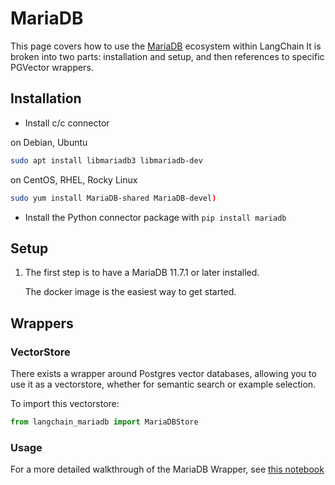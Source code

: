 # MariaDB

This page covers how to use the [MariaDB](https://github.com/mariadb/) ecosystem within LangChain
It is broken into two parts: installation and setup, and then references to specific PGVector wrappers.

## Installation
- Install c/c connector

on Debian, Ubuntu
```bash
sudo apt install libmariadb3 libmariadb-dev
```

on CentOS, RHEL, Rocky Linux
```bash
sudo yum install MariaDB-shared MariaDB-devel)
```

- Install the Python connector package with `pip install mariadb`


## Setup
1. The first step is to have a MariaDB 11.7.1 or later installed.

    The docker image is the easiest way to get started.

## Wrappers

### VectorStore

There exists a wrapper around Postgres vector databases, allowing you to use it as a vectorstore,
whether for semantic search or example selection.

To import this vectorstore:
```python
from langchain_mariadb import MariaDBStore
```

### Usage

For a more detailed walkthrough of the MariaDB Wrapper, see [this notebook](/docs/integrations/vectorstores/mariadb)
